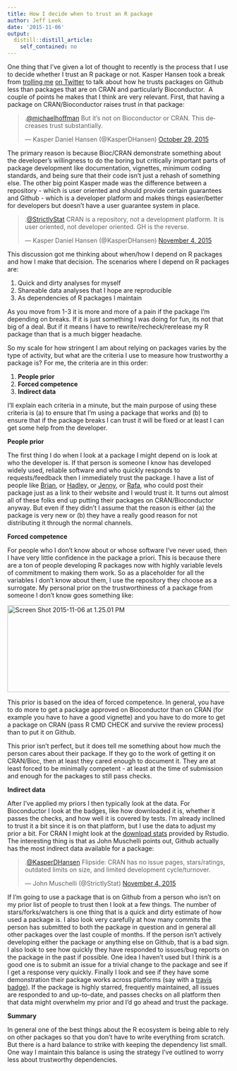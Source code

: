 ```yaml
---
title: How I decide when to trust an R package
author: Jeff Leek
date: '2015-11-06'
output:
  distill::distill_article:
    self_contained: no
---
```


One thing that I've given a lot of thought to recently is the process that I use to decide whether I trust an R package or not. Kasper Hansen took a break from [trolling me](https://twitter.com/KasperDHansen/status/657589509975076864) [on Twitter](https://twitter.com/KasperDHansen/status/621315346633519104) to talk about how he trusts packages on Github less than packages that are on CRAN and particularly Bioconductor.  A couple of points he makes that I think are very relevant. First, that having a package on CRAN/Bioconductor raises trust in that package:

<blockquote class="twitter-tweet" width="550">
  <p lang="en" dir="ltr">
    .<a href="https://twitter.com/michaelhoffman">@michaelhoffman</a> But it's not on Bioconductor or CRAN. This decreases trust substantially.
  </p>
  
  <p>
    &mdash; Kasper Daniel Hansen (@KasperDHansen) <a href="https://twitter.com/KasperDHansen/status/659777449098637312">October 29, 2015</a>
  </p>
</blockquote>



The primary reason is because Bioc/CRAN demonstrate something about the developer's willingness to do the boring but critically important parts of package development like documentation, vignettes, minimum coding standards, and being sure that their code isn't just a rehash of something else. The other big point Kasper made was the difference between a repository - which is user oriented and should provide certain guarantees and Github - which is a developer platform and makes things easier/better for developers but doesn't have a user guarantee system in place.

<blockquote class="twitter-tweet" width="550">
  <p lang="en" dir="ltr">
    .<a href="https://twitter.com/StrictlyStat">@StrictlyStat</a> CRAN is a repository, not a development platform. It is user oriented, not developer oriented. GH is the reverse.
  </p>
  
  <p>
    &mdash; Kasper Daniel Hansen (@KasperDHansen) <a href="https://twitter.com/KasperDHansen/status/661746848437243904">November 4, 2015</a>
  </p>
</blockquote>



This discussion got me thinking about when/how I depend on R packages and how I make that decision. The scenarios where I depend on R packages are:

  1. Quick and dirty analyses for myself
  2. Shareable data analyses that I hope are reproducible
  3. As dependencies of R packages I maintain

As you move from 1-3 it is more and more of a pain if the package I'm depending on breaks. If it is just something I was doing for fun, its not that big of a deal. But if it means I have to rewrite/recheck/rerelease my R package than that is a much bigger headache.

So my scale for how stringent I am about relying on packages varies by the type of activity, but what are the criteria I use to measure how trustworthy a package is? For me, the criteria are in this order:

  1. **People prior **
  2. **Forced competence**
  3. **Indirect data**

I'll explain each criteria in a minute, but the main purpose of using these criteria is (a) to ensure that I'm using a package that works and (b) to ensure that if the package breaks I can trust it will be fixed or at least I can get some help from the developer.

**People prior**

The first thing I do when I look at a package I might depend on is look at who the developer is. If that person is someone I know has developed widely used, reliable software and who quickly responds to requests/feedback then I immediately trust the package. I have a list of people like [Brian](https://en.wikipedia.org/wiki/Brian_D._Ripley), or [Hadley,](https://github.com/hadley) or [Jenny](https://github.com/jennybc), or [Rafa](http://rafalab.dfci.harvard.edu/index.php/software-and-data), who could post their package just as a link to their website and I would trust it. It turns out almost all of these folks end up putting their packages on CRAN/Bioconductor anyway. But even if they didn't I assume that the reason is either (a) the package is very new or (b) they have a really good reason for not distributing it through the normal channels.

**Forced competence**

For people who I don't know about or whose software I've never used, then I have very little confidence in the package a priori. This is because there are a ton of people developing R packages now with highly variable levels of commitment to making them work. So as a placeholder for all the variables I don't know about them, I use the repository they choose as a surrogate. My personal prior on the trustworthiness of a package from someone I don't know goes something like:

[<img class="aligncenter wp-image-4410 size-full" src="http://simplystatistics.org/wp-content/uploads/2015/11/Screen-Shot-2015-11-06-at-1.25.01-PM.png" alt="Screen Shot 2015-11-06 at 1.25.01 PM" width="843" height="197" srcset="http://simplystatistics.org/wp-content/uploads/2015/11/Screen-Shot-2015-11-06-at-1.25.01-PM-300x70.png 300w, http://simplystatistics.org/wp-content/uploads/2015/11/Screen-Shot-2015-11-06-at-1.25.01-PM-260x61.png 260w, http://simplystatistics.org/wp-content/uploads/2015/11/Screen-Shot-2015-11-06-at-1.25.01-PM.png 843w" sizes="(max-width: 843px) 100vw, 843px" />](http://simplystatistics.org/wp-content/uploads/2015/11/Screen-Shot-2015-11-06-at-1.25.01-PM.png)

This prior is based on the idea of forced competence. In general, you have to do more to get a package approved on Bioconductor than on CRAN (for example you have to have a good vignette) and you have to do more to get a package on CRAN (pass R CMD CHECK and survive the review process) than to put it on Github.

This prior isn't perfect, but it does tell me something about how much the person cares about their package. If they go to the work of getting it on CRAN/Bioc, then at least they cared enough to document it. They are at least forced to be minimally competent - at least at the time of submission and enough for the packages to still pass checks.

**Indirect data**

After I've applied my priors I then typically look at the data. For Bioconductor I look at the badges, like how downloaded it is, whether it passes the checks, and how well it is covered by tests. I'm already inclined to trust it a bit since it is on that platform, but I use the data to adjust my prior a bit. For CRAN I might look at the [download stats](http://cran-logs.rstudio.com/) provided by Rstudio. The interesting thing is that as John Muschelli points out, Github actually has the most indirect data available for a package:

<blockquote class="twitter-tweet" width="550">
  <p lang="en" dir="ltr">
    .<a href="https://twitter.com/KasperDHansen">@KasperDHansen</a> Flipside: CRAN has no issue pages, stars/ratings, outdated limits on size, and limited development cycle/turnover.
  </p>
  
  <p>
    &mdash; John Muschelli (@StrictlyStat) <a href="https://twitter.com/StrictlyStat/status/661746348409114624">November 4, 2015</a>
  </p>
</blockquote>



If I'm going to use a package that is on Github from a person who isn't on my prior list of people to trust then I look at a few things. The number of stars/forks/watchers is one thing that is a quick and dirty estimate of how used a package is. I also look very carefully at how many commits the person has submitted to both the package in question and in general all other packages over the last couple of months. If the person isn't actively developing either the package or anything else on Github, that is a bad sign. I also look to see how quickly they have responded to issues/bug reports on the package in the past if possible. One idea I haven't used but I think is a good one is to submit an issue for a trivial change to the package and see if I get a response very quickly. Finally I look and see if they have some demonstration their package works across platforms (say with a [travis badge](https://travis-ci.org/)). If the package is highly starred, frequently maintained, all issues are responded to and up-to-date, and passes checks on all platform then that data might overwhelm my prior and I'd go ahead and trust the package.

**Summary**

In general one of the best things about the R ecosystem is being able to rely on other packages so that you don't have to write everything from scratch. But there is a hard balance to strike with keeping the dependency list small. One way I maintain this balance is using the strategy I've outlined to worry less about trustworthy dependencies.
